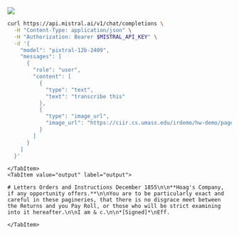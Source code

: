 
![](https://ciir.cs.umass.edu/irdemo/hw-demo/page_example.jpg)

<Tabs groupId="code">
    <TabItem value="curl" label="curl" default>

```bash
curl https://api.mistral.ai/v1/chat/completions \
  -H "Content-Type: application/json" \
  -H "Authorization: Bearer $MISTRAL_API_KEY" \
  -d '{
    "model": "pixtral-12b-2409",
    "messages": [
      {
        "role": "user",
        "content": [
          {
            "type": "text",
            "text": "transcribe this"
          },
          {
            "type": "image_url",
            "image_url": "https://ciir.cs.umass.edu/irdemo/hw-demo/page_example.jpg"
          }
        ]
      }
    ]
  }'
```

    </TabItem>
    <TabItem value="output" label="output">

```
# Letters Orders and Instructions December 1855\n\n**Hoag's Company, if any opportunity offers.**\n\nYou are to be particularly exact and careful in these pagineries, that there is no disgrace meet between the Returns and you Pay Roll, or those who will be strict examining into it hereafter.\n\nI am & c.\n\n*[Signed]*\nEff.
```

    </TabItem>
</Tabs>